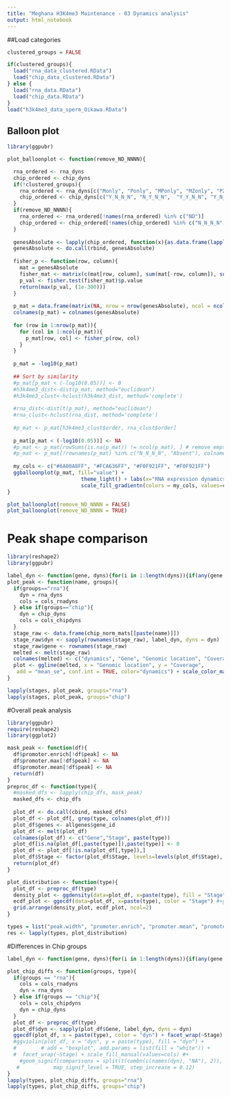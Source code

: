 ```yaml
---
title: "Meghana H3K4me3 Maintenance - 03 Dynamics analysis"
output: html_notebook
---
```


##Load categories
```r
clustered_groups = FALSE

if(clustered_groups){
  load("rna_data_clustered.RData")
  load("chip_data_clustered.RData")
} else {
  load("rna_data.RData")
  load("chip_data.RData")
}
load("h3k4me3_data_sperm_Oikawa.RData")
```

## Balloon plot
```r
library(ggpubr)

plot_balloonplot <- function(remove_ND_NNNN){

  rna_ordered <- rna_dyns
  chip_ordered <- chip_dyns
  if(!clustered_groups){
    rna_ordered <- rna_dyns[c("Monly", "Ponly", "MPonly", "MZonly", "PZonly", "MPZ", "Zonly", "ND")]
    chip_ordered <- chip_dyns[c("Y_N_N_N", "N_Y_N_N",  "Y_Y_N_N", "Y_N_Y_N", "N_Y_Y_N", "Y_Y_Y_N", "Y_N_N_Y", "Y_Y_N_Y", "Y_N_Y_Y", "N_Y_Y_Y", "Y_Y_Y_Y","N_Y_N_Y",  "N_N_Y_Y", "N_N_Y_N", "N_N_N_Y", "N_N_N_N")]
  }
  if(remove_ND_NNNN){
    rna_ordered <- rna_ordered[!names(rna_ordered) %in% c("ND")]
    chip_ordered <- chip_ordered[!names(chip_ordered) %in% c("N_N_N_N", "Absent")]
  }
  
  genesAbsolute <- lapply(chip_ordered, function(x){as.data.frame(lapply(rna_ordered, function(y){length(intersect(x, y))}))})
  genesAbsolute <- do.call(rbind, genesAbsolute)
  
  fisher_p <- function(row, column){
    mat = genesAbsolute
    fisher_mat <- matrix(c(mat[row, column], sum(mat[-row, column]), sum(mat[row, -column]), sum(mat[-row, -column])), nrow=2)
    p_val <- fisher.test(fisher_mat)$p.value
    return(max(p_val, (1e-300)))
  }
  
  p_mat = data.frame(matrix(NA, nrow = nrow(genesAbsolute), ncol = ncol(genesAbsolute)), row.names = rownames(genesAbsolute))
  colnames(p_mat) = colnames(genesAbsolute)
  
  for (row in 1:nrow(p_mat)){
    for (col in 1:ncol(p_mat)){
      p_mat[row, col] <- fisher_p(row, col)
    }
  }
  
  p_mat = -log10(p_mat)
  
  ## Sort by similarity
  #p_mat[p_mat < (-log10(0.05))] <- 0
  #h3k4me3_dist<-dist(p_mat, method="euclidean")
  #h3k4me3_clust<-hclust(h3k4me3_dist, method='complete')
  
  #rna_dist<-dist(t(p_mat), method="euclidean")
  #rna_clust<-hclust(rna_dist, method='complete')
  
  #p_mat <- p_mat[h3k4me3_clust$order, rna_clust$order]
  
  p_mat[p_mat < (-log10(0.05))] <- NA
  #p_mat <- p_mat[rowSums(is.na(p_mat)) != ncol(p_mat), ] # remove empty rows
  #p_mat <- p_mat[!rownames(p_mat) %in% c("N_N_N_N", "Absent"), colnames(p_mat) != "ND"] # not-detected does not mean not expressed (very uncertain sets)
  
  my_cols <- c("#6A00A8FF", "#FCA636FF", "#F0F921FF", "#F0F921FF")
  ggballoonplot(p_mat, fill="value") +
                        theme_light() + labs(x="RNA expression dynamics", y=paste0("H3K4me3 TSS dynamics\n", "[Spermatid, Sperm, Pre-ZGA, ZGA]")) +
                        scale_fill_gradientn(colors = my_cols, values=c(0, 0.05, 0.5, 1), breaks=c(0, 2, 20, 50, 100, 200)) + guides(size=guide_legend(title="-log10(Fisher independence p value)"), fill=guide_legend(title="-log10(Fisher independence p value)")) + scale_size(range = c(0, 10), breaks =c(0, 2, 20, 50, 100, 200))
}

plot_balloonplot(remove_ND_NNNN = FALSE)
plot_balloonplot(remove_ND_NNNN = TRUE)

```

# Peak shape comparison
```r
library(reshape2)
library(ggpubr)

label_dyn <- function(gene, dyns){for(i in 1:length(dyns)){if(any(gene %in% dyns[[i]])){return(names(dyns)[i])}}; return(NA)}
plot_peak <- function(name, groups){
  if(groups=="rna"){
    dyn = rna_dyns
    cols = cols_rnadyns
  } else if(groups=="chip"){
    dyn = chip_dyns
    cols = cols_chipdyns
  }
  stage_raw <- data.frame(chip_norm_mats[[paste(name)]])
  stage_raw$dyn <- sapply(rownames(stage_raw), label_dyn, dyns = dyn)
  stage_raw$gene <- rownames(stage_raw)
  melted <- melt(stage_raw)
  colnames(melted) <- c("dynamics", "Gene", "Genomic location", "Coverage")
  plot <- ggline(melted, x = "Genomic location", y = "Coverage",
   add = "mean_se", conf.int = TRUE, color="dynamics") + scale_color_manual(values=cols) + theme(axis.text.x=element_blank(), axis.ticks.x=element_blank()) + labs(y=expression(log[2](coverage + 1)), x = "+/-1kb of TSS") + ggtitle(name)
}

lapply(stages, plot_peak, groups="rna")
lapply(stages, plot_peak, groups="chip")

```

#Overall peak analysis
```r
library(ggpubr)
require(reshape2)
library(ggplot2)

mask_peak <- function(df){
  df$promoter.enrich[!df$peak] <- NA
  df$promoter.max[!df$peak] <- NA
  df$promoter.mean[!df$peak] <- NA
  return(df)
}
preproc_df <- function(type){
  #masked_dfs <- lapply(chip_dfs, mask_peak)
  masked_dfs <- chip_dfs
  
  plot_df <- do.call(cbind, masked_dfs)
  plot_df <- plot_df[, grep(type, colnames(plot_df))]
  plot_df$genes <- allgenes$gene_id
  plot_df <- melt(plot_df)
  colnames(plot_df) <- c("Gene","Stage", paste(type)) 
  plot_df[is.na(plot_df[,paste(type)]),paste(type)] <- 0
  plot_df <- plot_df[!is.na(plot_df[,type]),]
  plot_df$Stage <- factor(plot_df$Stage, levels=levels(plot_df$Stage), labels=substr(levels(plot_df$Stage), 1, nchar(levels(plot_df$Stage))-nchar(type)-1))
  return(plot_df)
}

plot_distribution <- function(type){
  plot_df <- preproc_df(type)
  density_plot <- ggdensity(data=plot_df, x=paste(type), fill = "Stage", add_density = TRUE) #+ facet_wrap(~Stage)
  ecdf_plot <- ggecdf(data=plot_df, x=paste(type), color = "Stage") #+guides(colour = "none")
  grid.arrange(density_plot, ecdf_plot, ncol=2)
}

types = list("peak.width", "promoter.enrich", "promoter.mean", "promoter.max")
res <- lapply(types, plot_distribution)
```

#Differences in Chip groups
```r
label_dyn <- function(gene, dyns){for(i in 1:length(dyns)){if(any(gene %in% dyns[[i]])){return(names(dyns)[i])}}; return(NA)}

plot_chip_diffs <- function(groups, type){
  if(groups == "rna"){
    cols = cols_rnadyns
    dyn = rna_dyns
  } else if(groups == "chip"){
    cols = cols_chipdyns
    dyn = chip_dyns
  }
  plot_df <- preproc_df(type)
  plot_df$dyn <- sapply(plot_df$Gene, label_dyn, dyns = dyn)
  ggecdf(plot_df, x = paste(type), color = "dyn") + facet_wrap(~Stage) + scale_color_manual(values=cols)
  #ggviolin(plot_df, x = "dyn", y = paste(type), fill = "dyn") +
  #        # add = "boxplot", add.params = list(fill = "white")) + 
  #  facet_wrap(~Stage) + scale_fill_manual(values=cols) #+ 
    #geom_signif(comparisons = split(t(combn(c(names(dyn), "NA"), 2)), seq(nrow(t(combn(c(names(dyn), "NA"), 2))))), 
   #           map_signif_level = TRUE, step_increase = 0.12)
}
lapply(types, plot_chip_diffs, groups="rna")
lapply(types, plot_chip_diffs, groups="chip")
```

